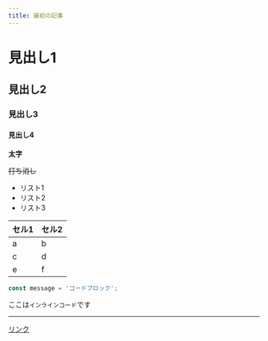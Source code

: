 ```yaml
---
title: 最初の記事
---
```


# 見出し1
## 見出し2
### 見出し3
#### 見出し4

**太字**

~~打ち消し~~

- リスト1
- リスト2
- リスト3


セル1 | セル2
---|---
a | b
c | d
e | f

```ts
const message = 'コードブロック';
```

ここは`インラインコード`です

---

[リンク](https://yahoo.co.jp)

